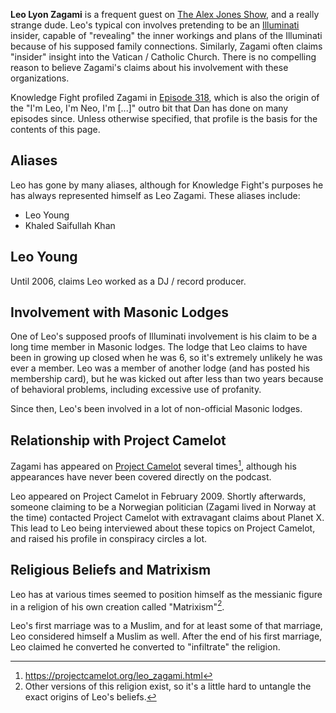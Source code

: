 '''Leo Lyon Zagami''' is a frequent guest on [[The Alex Jones Show]], and a really strange dude. Leo's typical con involves pretending to be an [[Illuminati]] insider, capable of "revealing" the inner workings and plans of the Illuminati because of his supposed family connections. Similarly, Zagami often claims "insider" insight into the Vatican / Catholic Church. There is no compelling reason to believe Zagami's claims about his involvement with these organizations.

Knowledge Fight profiled Zagami in [[318: July 5, 2019|Episode 318]], which is also the origin of the "I'm Leo, I'm Neo, I'm [...]" outro bit that Dan has done on many episodes since. Unless otherwise specified, that profile is the basis for the contents of this page.

== Aliases ==
Leo has gone by many aliases, although for Knowledge Fight's purposes he has always represented himself as Leo Zagami. These aliases include:

* Leo Young
* Khaled Saifullah Khan

== Leo Young ==
Until 2006, claims Leo worked as a DJ / record producer. 

== Involvement with Masonic Lodges ==
One of Leo's supposed proofs of Illuminati involvement is his claim to be a long time member in Masonic lodges. The lodge that Leo claims to have been in growing up closed when he was 6, so it's extremely unlikely he was ever a member. Leo was a member of another lodge (and has posted his membership card), but he was kicked out after less than two years because of behavioral problems, including excessive use of profanity.

Since then, Leo's been involved in a lot of non-official Masonic lodges.

== Relationship with Project Camelot ==
Zagami has appeared on [[Project Camelot]] several times<ref>https://projectcamelot.org/leo_zagami.html</ref>, although his appearances have never been covered directly on the podcast.

Leo appeared on Project Camelot in February 2009. Shortly afterwards, someone claiming to be a Norwegian politician (Zagami lived in Norway at the time) contacted Project Camelot with extravagant claims about Planet X. This lead to Leo being interviewed about these topics on Project Camelot, and raised his profile in conspiracy circles a lot.

== Religious Beliefs and Matrixism ==
Leo has at various times seemed to position himself as the messianic figure in a religion of his own creation called "Matrixism"<ref>Other versions of this religion exist, so it's a little hard to untangle the exact origins of Leo's beliefs.</ref>.

Leo's first marriage was to a Muslim, and for at least some of that marriage, Leo considered himself a Muslim as well. After the end of his first marriage, Leo claimed he converted he converted to "infiltrate" the religion.
